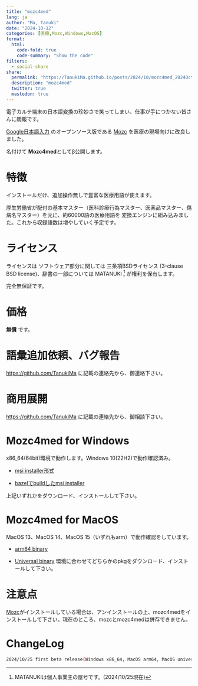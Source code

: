 ```yaml
---
title: "mozc4med"
lang: ja
author: "Ma, Tanuki"
date: "2024-10-12"
categories: [医療,Mozc,Windows,MacOS]
format:
  html:
    code-fold: true
    code-summary: "Show the code"
filters:
  - social-share
share:
  permalink: "https://TanukiMa.github.io/posts/2024/10/mozc4med_2024Oct25.html"
  description: "mozc4med"
  twitter: true
  mastodon: true
---
```

電子カルテ端末の日本語変換の珍妙さで笑ってしまい、仕事が手につかない皆さんに朗報です。

[Google日本語入力](https://www.google.co.jp/ime/)
のオープンソース版である
[Mozc](https://github.com/google/mozc)
を医療の現場向けに改良しました。

名付けて
**Mozc4med**としてβ公開します。

# 特徴
インストールだけ、追加操作無しで豊富な医療用語が使えます。

厚生労働省が配付の基本マスター（医科診療行為マスター、医薬品マスター、傷病名マスター）を元に、約60000語の医療用語を
変換エンジンに組み込みました。これから収録語数は増やしていく予定です。

# ライセンス

ライセンスは
ソフトウェア部分に関しては
三条項BSDライセンス (3-clause BSD license)、辞書の一部については MATANUKI [^longnote]
が権利を保有します。

完全無保証です。

[^longnote]: MATANUKIは個人事業主の屋号です。(2024/10/25現在)

# 価格
**無償**
です。

# 語彙追加依頼、バグ報告
[https://github.com/TanukiMa](https://github.com/TanukiMa) に記載の連絡先から、御連絡下さい。

# 商用展開
[https://github.com/TanukiMa](https://github.com/TanukiMa) に記載の連絡先から、御相談下さい。

# Mozc4med for Windows
x86_64(64bit)環境で動作します。Windows 10(22H2)で動作確認済み。

* 
[msi installer形式](https://tanukima.github.io/posts/2024/10/Mozc4med_x86_64_20241025-1729812154.msi)

*
 [bazelでbuildしたmsi installer](https://tanukima.github.io/posts/2024/10/Mozc4med_bzl_x86_64_20241025-1729843546.msi)

上記いずれかをダウンロード、インストールして下さい。

# Mozc4med for MacOS
MacOS 13、MacOS 14、MacOS 15（いずれもarm）で動作確認をしています。

*
[arm64 binary](https://tanukima.github.io/posts/2024/10/Mozc4med_macos_20241023-1729676166-arm64.pkg)

* 
[Universal binary](https://tanukima.github.io/posts/2024/10/Mozc4med_macos_20241023-1729676166-universal.pkg)
環境に合わせてどちらかのpkgをダウンロード、インストールして下さい。

# 注意点
[Mozc](https://github.com/google/mozc)がインストールしている場合は、アンインストールの上、mozc4medをインストールして下さい。現在のところ、mozcとmozc4medは併存できません。

# ChangeLog
````.bash
2024/10/25 first beta release(Windows x86_64, MacOS arm64, MacOS universal)
````

